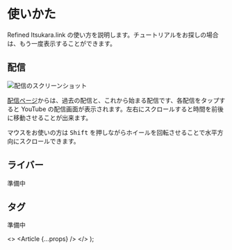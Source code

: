 
# 使いかた

Refined Itsukara.link の使い方を説明します。チュートリアルをお探しの場合は、もう一度表示することができます。

<TutorialButton />

## 配信

![配信のスクリーンショット](timetable.png)

[配信ページ](/)からは、過去の配信と、これから始まる配信です、各配信をタップすると YouTube の配信画面が表示されます。左右にスクロールすると時間を前後に移動させることが出来ます。

マウスをお使いの方は <kbd>Shift</kbd> を押しながらホイールを回転させることで水平方向にスクロールできます。

## ライバー

準備中

## タグ

準備中

  <>
    <Head>
      <title>使いかた | Refined Itsukara.link</title>
      <meta
        name="description"
        content="Refined Itsukara.linkの使い方を説明します。チュートリアルをお探しの場合は、もう一度表示することができます。"
      />
    </Head>
    <Article {...props} />
  </>
);
